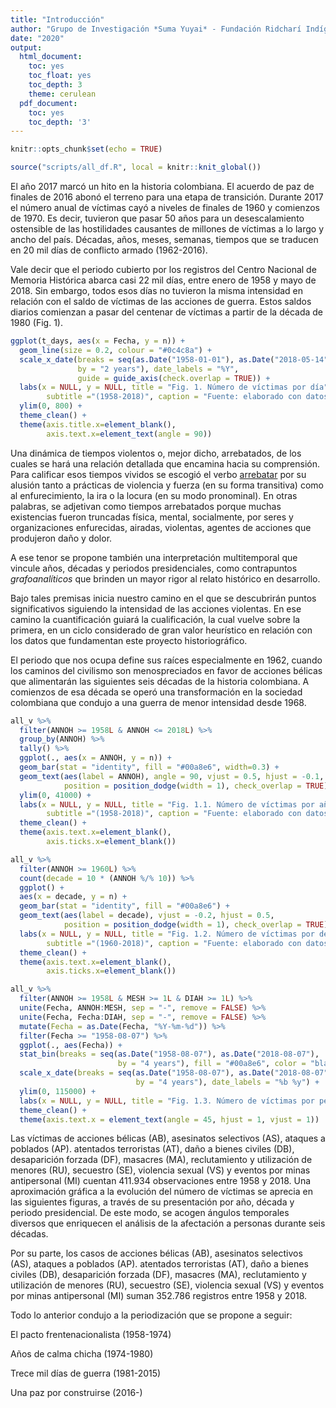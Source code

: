 ```yaml
---
title: "Introducción"
author: "Grupo de Investigación *Suma Yuyai* - Fundación Ridcharí Indígena"
date: "2020"
output:
  html_document:
    toc: yes
    toc_float: yes
    toc_depth: 3
    theme: cerulean
  pdf_document:
    toc: yes
    toc_depth: '3'
---
```


```r
knitr::opts_chunk$set(echo = TRUE)
```

```r
source("scripts/all_df.R", local = knitr::knit_global())
```

El año 2017 marcó un hito en la historia colombiana. El acuerdo de paz de finales de 2016 abonó el terreno para una etapa de transición. Durante 2017 el número anual de víctimas cayó a niveles de finales de 1960 y comienzos de 1970. Es decir, tuvieron que pasar 50 años para un desescalamiento ostensible de las hostilidades causantes de millones de víctimas a lo largo y ancho del país. Décadas, años, meses, semanas, tiempos que se traducen en 20 mil días de conflicto armado (1962-2016).

Vale decir que el periodo cubierto por los registros del Centro Nacional de Memoria Histórica abarca casi 22 mil días, entre enero de 1958 y mayo de 2018. Sin embargo, todos esos días no tuvieron la misma intensidad en relación con el saldo de víctimas de las acciones de guerra. Estos saldos diarios comienzan a pasar del centenar de víctimas a partir de la década de 1980 (Fig. 1).

```r
ggplot(t_days, aes(x = Fecha, y = n)) +
  geom_line(size = 0.2, colour = "#0c4c8a") +
  scale_x_date(breaks = seq(as.Date("1958-01-01"), as.Date("2018-05-14"), 
               by = "2 years"), date_labels = "%Y", 
               guide = guide_axis(check.overlap = TRUE)) +
  labs(x = NULL, y = NULL, title = "Fig. 1. Número de víctimas por día",
        subtitle ="(1958-2018)", caption = "Fuente: elaborado con datos del CNMH") +
  ylim(0, 800) +
  theme_clean() +
  theme(axis.title.x=element_blank(),
        axis.text.x=element_text(angle = 90))
```

Una dinámica de tiempos violentos o, mejor dicho, arrebatados, de los cuales se hará una relación detallada que encamina hacia su comprensión. Para calificar esos tiempos vividos se escogió el verbo [arrebatar](https://dle.rae.es/arrebatar?m=form) por su alusión tanto a prácticas de violencia y fuerza (en su forma transitiva) como al enfurecimiento, la ira o la locura (en su modo pronominal). En otras palabras, se adjetivan como tiempos arrebatados porque muchas existencias fueron truncadas física, mental, socialmente, por seres y organizaciones enfurecidas, airadas, violentas, agentes de acciones que produjeron daño y dolor. 

A ese tenor se propone también una interpretación multitemporal que vincule años, décadas y periodos presidenciales, como contrapuntos *grafoanalíticos* que brinden un mayor rigor al relato histórico en desarrollo.

Bajo tales premisas inicia nuestro camino en el que se descubrirán puntos significativos siguiendo la intensidad de las acciones violentas. En ese camino la cuantificación guiará la cualificación, la cual vuelve sobre la primera, en un ciclo considerado de gran valor heurístico en relación con los datos que fundamentan este proyecto historiográfico.

El periodo que nos ocupa define sus raíces especialmente en 1962, cuando los caminos del civilismo son menospreciados en favor de acciones bélicas que alimentarán las siguientes seis décadas de la historia colombiana. A comienzos de esa década se operó una transformación en la sociedad colombiana que condujo a una guerra de menor intensidad desde 1968.

```r
all_v %>%
  filter(ANNOH >= 1958L & ANNOH <= 2018L) %>%
  group_by(ANNOH) %>%
  tally() %>%
  ggplot(., aes(x = ANNOH, y = n)) +
  geom_bar(stat = "identity", fill = "#00a8e6", width=0.3) +
  geom_text(aes(label = ANNOH), angle = 90, vjust = 0.5, hjust = -0.1, 
            position = position_dodge(width = 1), check_overlap = TRUE) +
  ylim(0, 41000) +
  labs(x = NULL, y = NULL, title = "Fig. 1.1. Número de víctimas por año",
        subtitle ="(1958-2018)", caption = "Fuente: elaborado con datos del CNMH") +
  theme_clean() +
  theme(axis.text.x=element_blank(),
        axis.ticks.x=element_blank())
```



```r
all_v %>%
  filter(ANNOH >= 1960L) %>%
  count(decade = 10 * (ANNOH %/% 10)) %>%
  ggplot() +
  aes(x = decade, y = n) +
  geom_bar(stat = "identity", fill = "#00a8e6") +
  geom_text(aes(label = decade), vjust = -0.2, hjust = 0.5, 
            position = position_dodge(width = 1), check_overlap = TRUE) +
  labs(x = NULL, y = NULL, title = "Fig. 1.2. Número de víctimas por década",
        subtitle ="(1960-2018)", caption = "Fuente: elaborado con datos del CNMH") +
  theme_clean() +
  theme(axis.text.x=element_blank(),
        axis.ticks.x=element_blank())
```



```r
all_v %>%
  filter(ANNOH >= 1958L & MESH >= 1L & DIAH >= 1L) %>%
  unite(Fecha, ANNOH:MESH, sep = "-", remove = FALSE) %>%
  unite(Fecha, Fecha:DIAH, sep = "-", remove = FALSE) %>%
  mutate(Fecha = as.Date(Fecha, "%Y-%m-%d")) %>%
  filter(Fecha >= "1958-08-07") %>%
  ggplot(., aes(Fecha)) +
  stat_bin(breaks = seq(as.Date("1958-08-07"), as.Date("2018-08-07"), 
                        by = "4 years"), fill = "#00a8e6", color = "black") +
  scale_x_date(breaks = seq(as.Date("1958-08-07"), as.Date("2018-08-07"), 
                            by = "4 years"), date_labels = "%b %y") +
  ylim(0, 115000) +
  labs(x = NULL, y = NULL, title = "Fig. 1.3. Número de víctimas por periodo presidencial", subtitle ="(1958-2018)", caption = "Fuente: elaborado con datos del CNMH") +
  theme_clean() +
  theme(axis.text.x = element_text(angle = 45, hjust = 1, vjust = 1))
```

Las víctimas de acciones bélicas (AB), asesinatos selectivos (AS), ataques a poblados (AP). atentados terroristas (AT), daño a bienes civiles (DB), desaparición forzada (DF), masacres (MA), reclutamiento y utilización de menores (RU), secuestro (SE), violencia sexual (VS) y eventos por minas antipersonal (MI) cuentan 411.934 observaciones entre 1958 y 2018. Una aproximación gráfica a la evolución del número de víctimas se aprecia en las siguientes figuras, a través de su presentación por año, década y periodo presidencial. De este modo, se acogen ángulos temporales diversos que enriquecen el análisis de la afectación a personas durante seis décadas.

Por su parte, los casos de acciones bélicas (AB), asesinatos selectivos (AS), ataques a poblados (AP). atentados terroristas (AT), daño a bienes civiles (DB), desaparición forzada (DF), masacres (MA), reclutamiento y utilización de menores (RU), secuestro (SE), violencia sexual (VS) y eventos por minas antipersonal (MI) suman 352.786 registros entre 1958 y 2018. 

Todo lo anterior condujo a la periodización que se propone a seguir:

El pacto frentenacionalista (1958-1974) 

Años de calma chicha (1974-1980)

Trece mil días de guerra (1981-2015)

Una paz por construirse (2016-)
